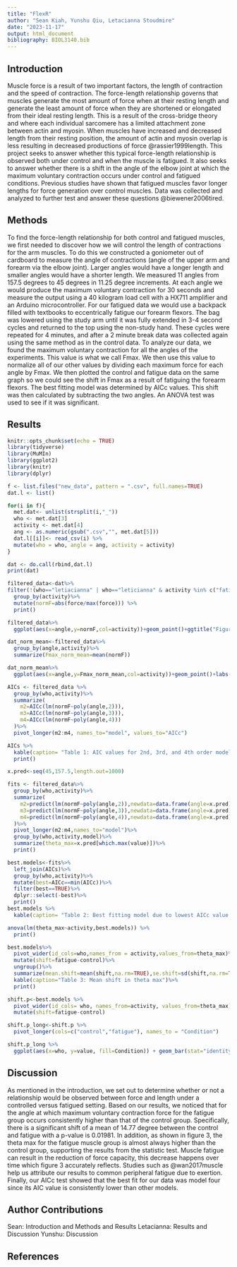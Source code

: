 ```yaml
---
title: "FlexR"
author: "Sean Kiah, Yunshu Qiu, Letacianna Stoudmire"
date: "2023-11-17"
output: html_document
bibliography: BIOL3140.bib
---
```

## Introduction

Muscle force is a result of two important factors, the length of contraction and the speed of contraction. The force-length relationship governs that muscles generate the most amount of force when at their resting length and generate the least amount of force when they are shortened or elongated from their ideal resting length. This is a result of the cross-bridge theory and where each individual sarcomere has a limited attachment zone between actin and myosin. When muscles have increased and decreased length from their resting position, the amount of actin and myosin overlap is less resulting in decreased productions of force @rassier1999length. This project seeks to answer whether this typical force-length relationship is observed both under control and when the muscle is fatigued. It also seeks to answer whether there is a shift in the angle of the elbow joint at which the maximum voluntary contraction occurs under control and fatigued conditions. Previous studies have shown that fatigued muscles favor longer lengths for force generation over control muscles. Data was collected and analyzed to further test and answer these questions @biewener2006tired.

## Methods

To find the force-length relationship for both control and fatigued muscles, we first needed to discover how we will control the length of contractions for the arm muscles. To do this we constructed a goniometer out of cardboard to measure the angle of contractions (angle of the upper arm and forearm via the elbow joint). Larger angles would have a longer length and smaller angles would have a shorter length. We measured 11 angles from 157.5 degrees to 45 degrees in 11.25 degree increments. At each angle we would produce the maximum voluntary contraction for 30 seconds and measure the output using a 40 kilogram load cell with a HX711 amplifier and an Arduino microcontroller. For our fatigued data we would use a backpack filled with textbooks to eccentrically fatigue our forearm flexors. The bag was lowered using the study arm until it was fully extended in 3-4 second cycles and returned to the top using the non-study hand. These cycles were repeated for 4 minutes, and after a 2 minute break data was collected again using the same method as in the control data. 
To analyze our data, we found the maximum voluntary contraction for all the angles of the experiments. This value is what we call Fmax. We then use this value to normalize all of our other values by dividing each maximum force for each angle by Fmax. We then plotted the control and fatigue data on the same graph so we could see the shift in Fmax as a result of fatiguing the forearm flexors. The best fitting model was determined by AICc values. This shift was then calculated by subtracting the two angles. An ANOVA test was used to see if it was significant. 

## Results

```r
knitr::opts_chunk$set(echo = TRUE)
library(tidyverse)
library(MuMIn)
library(ggplot2)
library(knitr)
library(dplyr)
```

```r
f <- list.files("new_data", pattern = ".csv", full.names=TRUE)
dat.l <- list()

for(i in f){
  met.dat<- unlist(strsplit(i,"_"))
  who <- met.dat[3]
  activity <- met.dat[4]
  ang <- as.numeric(gsub(".csv","", met.dat[5]))
  dat.l[[i]]<- read_csv(i) %>%
  mutate(who = who, angle = ang, activity = activity)
}

dat <- do.call(rbind,dat.l)
print(dat)

filtered_data<-dat%>%
filter(!(who=="letiacianna" | who=="leticianna" & activity %in% c("fatigue","control")))%>%
  group_by(activity)%>%
  mutate(normF=abs(force/max(force))) %>%
  print()

```
```r
filtered_data%>% 
  ggplot(aes(x=angle,y=normF,col=activity))+geom_point()+ggtitle("Figure 1: Normalized Fmax vs Angle")

dat_norm_mean<-filtered_data%>%
  group_by(angle,activity)%>%
  summarize(Fmax_norm_mean=mean(normF))

dat_norm_mean%>% 
  ggplot(aes(x=angle,y=Fmax_norm_mean,col=activity))+geom_point()+labs(y="Mean Normalized Fmax", x="Angle")+ggtitle("Figure 2: Mean normalized Fmax vs Angle")
```
```r
AICs <- filtered_data %>%
  group_by(who,activity)%>%
  summarize(
    m2=AICc(lm(normF~poly(angle,2))),
    m3=AICc(lm(normF~poly(angle,3))),
    m4=AICc(lm(normF~poly(angle,4)))
  )%>%
  pivot_longer(m2:m4, names_to="model", values_to="AICc")

AICs %>%
  kable(caption= "Table 1: AIC values for 2nd, 3rd, and 4th order models")%>%
  print()


```
```r
x.pred<-seq(45,157.5,length.out=1000)

fits <- filtered_data%>%
  group_by(who,activity)%>%
  summarize(
    m2=predict(lm(normF~poly(angle,2)),newdata=data.frame(angle=x.pred)), 
    m3=predict(lm(normF~poly(angle,3)),newdata=data.frame(angle=x.pred)), 
    m4=predict(lm(normF~poly(angle,4)),newdata=data.frame(angle=x.pred)) 
  )%>%
  pivot_longer(m2:m4,names_to="model")%>%
  group_by(who,activity,model)%>%
  summarize(theta_max=x.pred[which.max(value)])%>%
  print()

best.models<-fits%>%
  left_join(AICs)%>%
  group_by(who,activity)%>%
  mutate(best=AICc==min(AICc))%>%
  filter(best==TRUE)%>%
  dplyr::select(-best)%>%
  print()
best.models %>%
  kable(caption= "Table 2: Best fitting model due to lowest AICc value and predicted theta max")

anova(lm(theta_max~activity,best.models)) %>%
  print()

best.models%>%
  pivot_wider(id_cols=who,names_from = activity,values_from=theta_max)%>%
  mutate(shift=fatigue-control)%>%
  ungroup()%>%
  summarize(mean.shift=mean(shift,na.rm=TRUE),se.shift=sd(shift,na.rm=TRUE)/sqrt(length(shift))) %>%
  kable(caption="Table 3: Mean shift in theta max")%>%
  print()

shift.p<-best.models %>%
  pivot_wider(id_cols= who, names_from=activity, values_from=theta_max)%>%
  mutate(shift=fatigue-control)

shift.p_long<-shift.p %>%
  pivot_longer(cols=c("control","fatigue"), names_to = "Condition")

shift.p_long %>%
  ggplot(aes(x=who, y=value, fill=Condition)) + geom_bar(stat="identity", position="dodge", width=0.5)+ scale_x_discrete(labels=NULL)+theme_classic()+coord_flip()+ylab("Theta max")+ggtitle("Figure 3: Theta max for each individual subject")
```

## Discussion
As mentioned in the introduction, we set out to determine whether or not a relationship would be observed between force and length under a controlled versus fatigued setting. Based on our results, we noticed that for the angle at which maximum voluntary contraction force for the fatigue group occurs consistently higher than that of the control group. Specifically, there is a significant shift of a mean of 14.77 degree between the control and fatigue with a p-value is 0.01981. In addition, as shown in figure 3, the theta max for the fatigue muscle group is almost always higher than the control group, supporting the results from the statistic test. Muscle fatigue can result in the reduction of force capacity, this decrease happens over time which figure 3 accurately reflects. Studies such as @wan2017muscle help us attribute our results to common peripheral fatigue due to exertion. Finally, our AICc test showed that the best fit for our data was model four since its AIC value is consistently lower than other models.

## Author Contributions
Sean: Introduction and Methods and Results
Letacianna: Results and Discussion
Yunshu: Discussion

## References



